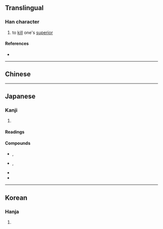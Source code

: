 {{also|弒}}
{{character info/new}}
==Translingual==

===Han character===
{{Han char|rn=56|rad=弋|as=09|sn=12|four=|canj=KDIPM|ids=⿰杀式}}

# to [[kill]] one's [[superior]]

====References====
* {{Han ref|kx=0355.140|dkj=09680|hdz=10559.190|uh=5F11|ud=24337}}

----

==Chinese==
{{zh-see|弒}}

----

==Japanese==

===Kanji===
{{ja-kanji|grade=|rs=弋09}}

# {{rfdef|ja|sort=弋09}}

====Readings====
{{ja-readings|goon=[[し]] (shi)|kanon=[[し]] (shi)|kanyoon=[[しい]] (shī)|kun=[[しいする]] (shīsuru), [[ころす]] (korosu)}}

====Compounds====
{{der-top|Compounds}}
* {{ja-r|簒弑|さんしい}}, {{ja-r|簒弑|さんし}}
* {{ja-r|弑逆|しいぎゃく}}, {{ja-r|弑逆|しぎゃく}}
* {{ja-r|弑する|しいする}}
* {{ja-r|弑す|しす}}
{{der-bottom}}

----

==Korean==

===Hanja===
{{ko-hanja|hangeul=시|eumhun=|rv=si|mr=si|y=si}}

# {{rfdef|ko|sort=弋09}}
